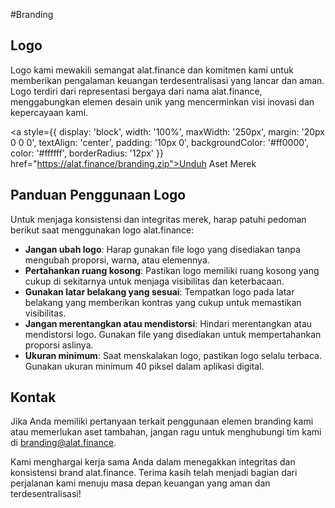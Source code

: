 #Branding

## Logo

Logo kami mewakili semangat alat.finance dan komitmen kami untuk memberikan pengalaman keuangan terdesentralisasi yang lancar dan aman. Logo terdiri dari representasi bergaya dari nama alat.finance, menggabungkan elemen desain unik yang mencerminkan visi inovasi dan kepercayaan kami.

<a style={{
    display: 'block',
    width: '100%',
    maxWidth: '250px',
    margin: '20px 0 0 0',
    textAlign: 'center',
    padding: '10px 0',
    backgroundColor: '#ff0000',
    color: '#ffffff',
    borderRadius: '12px'
}} href="https://alat.finance/branding.zip">Unduh Aset Merek</a>

 
## Panduan Penggunaan Logo

Untuk menjaga konsistensi dan integritas merek, harap patuhi pedoman berikut saat menggunakan logo alat.finance:

- **Jangan ubah logo**: Harap gunakan file logo yang disediakan tanpa mengubah proporsi, warna, atau elemennya.
- **Pertahankan ruang kosong**: Pastikan logo memiliki ruang kosong yang cukup di sekitarnya untuk menjaga visibilitas dan keterbacaan.
- **Gunakan latar belakang yang sesuai**: Tempatkan logo pada latar belakang yang memberikan kontras yang cukup untuk memastikan visibilitas.
- **Jangan merentangkan atau mendistorsi**: Hindari merentangkan atau mendistorsi logo. Gunakan file yang disediakan untuk mempertahankan proporsi aslinya.
- **Ukuran minimum**: Saat menskalakan logo, pastikan logo selalu terbaca. Gunakan ukuran minimum 40 piksel dalam aplikasi digital.

## Kontak

Jika Anda memiliki pertanyaan terkait penggunaan elemen branding kami atau memerlukan aset tambahan, jangan ragu untuk menghubungi tim kami di branding@alat.finance.

Kami menghargai kerja sama Anda dalam menegakkan integritas dan konsistensi brand alat.finance. Terima kasih telah menjadi bagian dari perjalanan kami menuju masa depan keuangan yang aman dan terdesentralisasi!